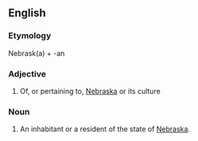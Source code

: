 ==English==

===Etymology===
Nebrask(a) + -an

===Adjective===
{{en-adj|-}}

# Of, or pertaining to, [[Nebraska]] or its culture

===Noun===
{{en-noun|Nebraskans}}

# An inhabitant or a resident of the state of [[Nebraska]].